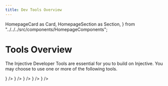 ```yaml
---
title: Dev Tools Overview
---
```


  HomepageCard as Card,
  HomepageSection as Section,
} from "../../../src/components/HomepageComponents";


# Tools Overview

The Injective Developer Tools are essential for you to build on Injective. You may choose to use one or more of the following tools.

<Section title="Read all about Injective Chain or dive straight into the code with guides" id="web-sdks" hasSubSections >
  <Section>
    <Card
      title="Injectived"
      description="Command-line interface and node daemon that connects to Injective"
      to="./injectived/welcome"
      icon={<InjectiveIcon />}
    />
    <Card
      title="Injective TS"
      description="TypeScript monorepo that contains packages which can be used to interact with Injective from a Node.js or browser environments."
      to="./injectivets/"
      icon={<OutwardsIcon />}
    />        
    <Card
      title="Injective Local"
      description="Is an Injective testnet and ecosystem containerized with Docker and orchestrated with a simple docker-compose file."
      to="./local-injective/"
      icon={<ConcentricIcon />}
   />   
    <Card
      title="Injective CW"
      description="A Rust library designed to help developers to interact with Injective and core modules as well as to call other Cosmwasm smart contracts"
      to="./injectivecw/"
      icon={<CosmwasmIcon />}
   />   
    <Card
      title="Cosmovisor"
      description="Small process manager around Cosmos SDK binaries that monitors the governance module"
      to="./cosmovisor"
      icon={<CosmovisorIcon />}
   />  
  </Section>
</Section>








